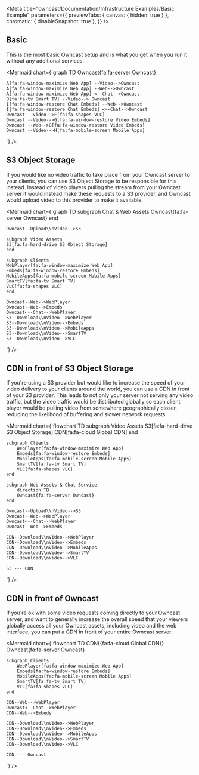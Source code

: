 
<Meta
  title="owncast/Documentation/Infrastructure Examples/Basic Example"
  parameters={{
    previewTabs: { canvas: { hidden: true } },
    chromatic: { disableSnapshot: true },
  }}
/>

## Basic

This is the most basic Owncast setup and is what you get when you run it without any additional services.

<Mermaid
  chart={`graph TD
    Owncast{fa:fa-server Owncast}

    A[fa:fa-window-maximize Web App] --Video-->Owncast
    A[fa:fa-window-maximize Web App] --Web-->Owncast
    A[fa:fa-window-maximize Web App] <--Chat-->Owncast
    B[fa:fa-tv Smart TV] --Video--> Owncast
    I[fa:fa-window-restore Chat Embeds] --Web-->Owncast
    I[fa:fa-window-restore Chat Embeds] <--Chat-->Owncast
    Owncast --Video-->F[fa:fa-shapes VLC]
    Owncast --Video-->G[fa:fa-window-restore Video Embeds]
    Owncast --Web-->G[fa:fa-window-restore Video Embeds]
    Owncast --Video-->H[fa:fa-mobile-screen Mobile Apps]

`}
/>

## S3 Object Storage

If you would like no video traffic to take place from your Owncast server to your clients, you can use S3 Object Storage to be responsible for this instead.
Instead of video players pulling the stream from your Owncast server it would instead make these requests to a S3 provider, and Owncast would upload video to this provider to make it available.

<Mermaid
  chart={`graph TD
	 	subgraph Chat & Web Assets
    Owncast{fa:fa-server Owncast}
    end
		
    Owncast--Upload\\nVideo-->S3

    subgraph Video Assets
    S3[fa:fa-hard-drive S3 Object Storage]
    end

    subgraph Clients
    WebPlayer[fa:fa-window-maximize Web App]
    Embeds[fa:fa-window-restore Embeds]
    MobileApps[fa:fa-mobile-screen Mobile Apps]
    SmartTV[fa:fa-tv Smart TV]
    VLC[fa:fa-shapes VLC]
    end

    Owncast--Web-->WebPlayer
    Owncast--Web-->Embeds
    Owncast<--Chat-->WebPlayer
    S3--Download\\nVideo-->WebPlayer
    S3--Download\\nVideo-->Embeds
    S3--Download\\nVideo-->MobileApps
    S3--Download\\nVideo-->SmartTV
    S3--Download\\nVideo-->VLC

`}
/>

## CDN in front of S3 Object Storage

If you're using a S3 provider but would like to increase the speed of your video delivery to your clients around the world, you can use a CDN in front of your S3 provider.
This leads to not only your server not serving any video traffic, but the video traffic would be distributed globally so each client player would be pulling video from somewhere geographically closer, reducing the likelihood of buffering and slower network requests.

<Mermaid
  chart={`flowchart TD
    subgraph Video Assets
        S3[fa:fa-hard-drive S3 Object Storage]
        CDN[fa:fa-cloud Global CDN]
    end

    subgraph Clients
        WebPlayer[fa:fa-window-maximize Web App]
        Embeds[fa:fa-window-restore Embeds]
        MobileApps[fa:fa-mobile-screen Mobile Apps]
        SmartTV[fa:fa-tv Smart TV]
        VLC[fa:fa-shapes VLC]
    end

    subgraph Web Assets & Chat Service
        direction TB
        Owncast{fa:fa-server Owncast}
    end

    Owncast--Upload\\nVideo-->S3
    Owncast--Web-->WebPlayer
    Owncast<--Chat-->WebPlayer
    Owncast--Web-->Embeds

    CDN--Download\\nVideo-->WebPlayer
    CDN--Download\\nVideo-->Embeds
    CDN--Download\\nVideo-->MobileApps
    CDN--Download\\nVideo-->SmartTV
    CDN--Download\\nVideo-->VLC

    S3 --- CDN

`}
/>

## CDN in front of Owncast

If you're ok with some video requests coming directly to your Owncast server, and want to generally increase the overall speed that your viewers globally access all your Owncast assets, including video and the web interface, you can put a CDN in front of your entire Owncast server.

<Mermaid
  chart={`flowchart TD
    CDN{{fa:fa-cloud Global CDN}}
    Owncast{fa:fa-server Owncast}

    subgraph Clients
        WebPlayer[fa:fa-window-maximize Web App]
        Embeds[fa:fa-window-restore Embeds]
        MobileApps[fa:fa-mobile-screen Mobile Apps]
        SmartTV[fa:fa-tv Smart TV]
        VLC[fa:fa-shapes VLC]
    end

    CDN--Web-->WebPlayer
    Owncast<--Chat-->WebPlayer
    CDN--Web-->Embeds

    CDN--Download\\nVideo-->WebPlayer
    CDN--Download\\nVideo-->Embeds
    CDN--Download\\nVideo-->MobileApps
    CDN--Download\\nVideo-->SmartTV
    CDN--Download\\nVideo-->VLC

    CDN --- Owncast

`}
/>
